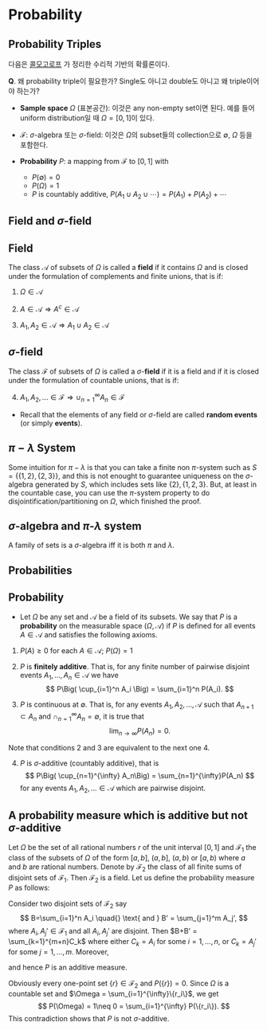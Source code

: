 # Probability {.prob}



## Probability Triples

<!--
Rigorous 2.1
-->

다음은 [콜모고로프](https://en.wikipedia.org/wiki/Andrey_Kolmogorov) 가 정리한 수리적 기반의 확률론이다.

**Q**. 왜 probability triple이 필요한가? Single도 아니고 double도 아니고 왜 triple이어야 하는가?

-   **Sample space** $\Omega$ (표본공간): 이것은 any non-empty set이면 된다. 예를 들어 uniform distribution일 때 $\Omega = [0,1]$이 있다.

- $\mathcal{F}$: $\sigma$-algebra 또는 $\sigma$-field: 이것은 $\Omega$의 subset들의 collection으로 $\emptyset$, $\Omega$ 등을 포함한다.

- **Probability** $P$: a mapping from $\mathcal{F}$ to $[0,1]$ with
  + $P(\emptyset)=0$
  + $P(\Omega)=1$
  + $P$ is countably additive, $P(A_1 \cup A_2 \cup \cdots) = P(A_1) + P(A_2) + \cdots$

## Field and $\sigma$-field

```{=html}
<!--
Counterexamples in Probability
00
-->
```
::: {#def-field}
## Field

The class $\mathcal{A}$ of subsets of $\Omega$ is called a **field** if it contains $\Omega$ and is closed under the formulation of complements and finite unions, that is if:

1.  $\Omega \in \mathcal{A}$

2.  $A\in\mathcal{A} \Longrightarrow A^c \in \mathcal{A}$

3.  $A_1, A_2 \in \mathcal{A} \Longrightarrow A_1 \cup A_2 \in \mathcal{A}$
:::

::: {#def-sigmafield}
## $\sigma$-field

The class $\mathcal{F}$ of subsets of $\Omega$ is called a $\sigma$-**field** if it is a field and if it is closed under the formulation of countable unions, that is if:

4.  $A_1, A_2, \ldots \in \mathcal{F} \Longrightarrow \cup_{n=1}^{\infty} A_n \in \mathcal{F}$
:::

-   Recall that the elements of any field or $\sigma$-field are called **random events** (or simply **events**).

## $\pi-\lambda$ System

<!--
https://www.ekzhang.com/assets/pdf/Stat_210_Notes.pdf
-->

Some intuition for $\pi-\lambda$ is that you can take a finite non $\pi$-system such as $S = \{\{1,2\},\{2,3\}\}$, and this is not enought to guarantee uniqueness on the $\sigma$-algebra generated by $S$, which includes sets like $\{2\}, \{1,2,3\}$. But, at least in the countable case, you can use the $\pi$-system property to do disjointification/partitioning on $\Omega$, which finished the proof.

::: {#lem-pilambda}
## $\sigma$-algebra and $\pi$-$\lambda$ system

A family of sets is a $\sigma$-algebra iff it is both $\pi$ and $\lambda$.
:::


## Probabilities

```{=html}
<!--
Counterexample section 2
-->
```

::: {#def-prob}

## Probability

-   Let $\Omega$ be any set and $\mathcal{A}$ be a field of its subsets. We say that $P$ is a **probability** on the measurable space $(\Omega, \mathcal{A})$ if $P$ is defined for all events $A\in\mathcal{A}$ and satisfies the following axioms.

1.  $P(A)\geq 0$ for each $A\in \mathcal{A}$; $P(\Omega)=1$

2.  $P$ is **finitely additive**. That is, for any finite number of pairwise disjoint events $A_1, \ldots, A_n \in \mathcal{A}$ we have $$
    P\Big( \cup_{i=1}^n A_i \Big) = \sum_{i=1}^n P(A_i).
    $$

3.  $P$ is continuous at $\emptyset$. That is, for any events $A_1, A_2, \ldots, \mathcal{A}$ such that $A_{n+1} \subset A_n$ and $\cap_{n=1}^{\infty}A_n = \emptyset$, it is true that $$
    \lim_{n\rightarrow \infty}P(A_n) = 0.
    $$

Note that conditions 2 and 3 are equivalent to the next one 4.

4.  $P$ is $\sigma$-additive (countably additive), that is $$
    P\Big( \cup_{n=1}^{\infty} A_n\Big) = \sum_{n=1}^{\infty}P(A_n)
    $$ for any events $A_1, A_2, \ldots \in \mathcal{A}$ which are pairwise disjoint.
    
:::

::: {#exm-countersigmaadditive}

## A probability measure which is additive but not $\sigma$-additive

Let $\Omega$ be the set of all rational numbers $r$ of the unit interval $[0,1]$ and $\mathcal{F}_1$ the class of the subsets of $\Omega$ of the form $[a,b]$, $(a,b]$, $(a,b)$ or $[a,b)$ where $a$ and $b$ are rational numbers. Denote by $\mathcal{F}_2$ the class of all finite sums of disjoint sets of $\mathcal{F}_1$. Then $\mathcal{F}_2$ is a field. Let us define the probability measure $P$ as follows: \begin{align*}
P(A) &= b-a, \quad{} \text{if } A \in \mathcal{F}_1,\\
P(B) &= \sum_{i=1}^n P(A_i), \quad{} \text{if } B\in \mathcal{F}_2, \text{ that is, } B=\sum_{i=1}^n A_i, A_i \in \mathcal{F}_1.
\end{align*}

Consider two disjoint sets of $\mathcal{F}_2$ say $$
B=\sum_{i=1}^n A_i \quad{} \text{ and } B' = \sum_{j=1}^m A_j',
$$ where $A_i, A_j' \in \mathcal{F}_1$ and all $A_i, A_j'$ are disjoint. Then $B+B' = \sum_{k=1}^{m+n}C_k$ where either $C_k = A_i$ for some $i=1, \ldots, n$, or $C_k = A_j'$ for some $j=1, \ldots, m$. Moreover, \begin{align*}
P(B+B')&= P\Big( \sum_k C_k \Big) = \sum_k P(C_k) = \sum_{i,j}(P(A_i) + P(A_j'))\\
&= P(A_i) + \sum_{j} P(A_j') = P(B) + P(B').
\end{align*}

and hence $P$ is an additive measure.

Obviously every one-point set $\{r\}\in\mathcal{F}_2$ and $P(\{r\}) = 0$. Since $\Omega$ is a countable set and $\Omega = \sum_{i=1}^{\infty}\{r_i\}$, we get $$
P(\Omega) = 1\neq 0 = \sum_{i=1}^{\infty} P(\{r_i\}).
$$ This contradiction shows that $P$ is not $\sigma$-additive.
:::
